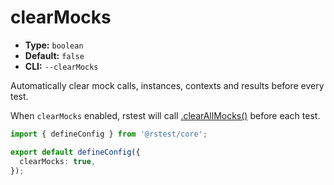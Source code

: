 # clearMocks

- **Type:** `boolean`
- **Default:** `false`
- **CLI:** `--clearMocks`

Automatically clear mock calls, instances, contexts and results before every test.

When `clearMocks` enabled, rstest will call [.clearAllMocks()](/api/rstest/mockFunctions#rstestclearallmocks) before each test.

```ts title="rstest.config.ts"
import { defineConfig } from '@rstest/core';

export default defineConfig({
  clearMocks: true,
});
```
